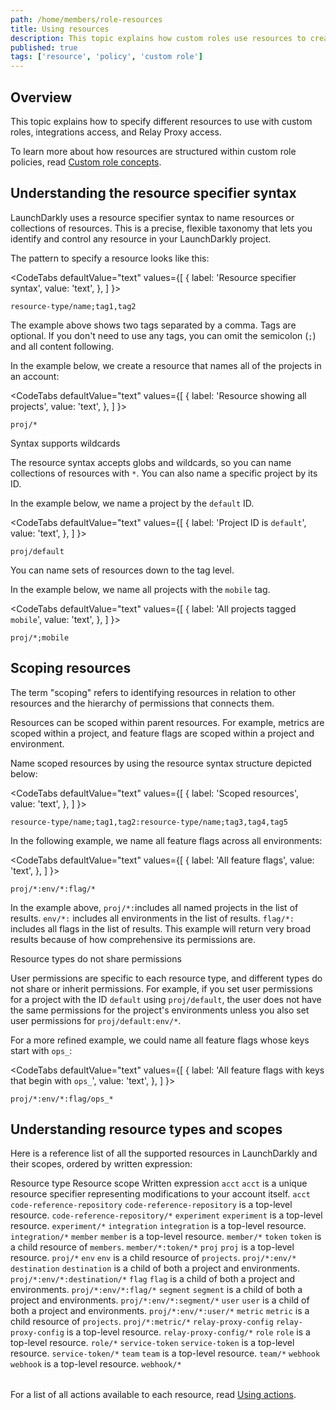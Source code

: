 ```yaml
---
path: /home/members/role-resources
title: Using resources
description: This topic explains how custom roles use resources to create policies in LaunchDarkly.
published: true
tags: ['resource', 'policy', 'custom role']
---
```


## Overview

This topic explains how to specify different resources to use with custom roles, integrations access, and Relay Proxy access.

To learn more about how resources are structured within custom role policies, read [Custom role concepts](/home/members/role-concepts).

## Understanding the resource specifier syntax

LaunchDarkly uses a resource specifier syntax to name resources or collections of resources. This is a precise, flexible taxonomy that lets you identify and control any resource in your LaunchDarkly project.

The pattern to specify a resource looks like this:

<CodeTabs
  defaultValue="text"
  values={[
    { label: 'Resource specifier syntax', value: 'text', },
  ]
}>

<CodeTabItem value="text">

```text
resource-type/name;tag1,tag2
```

</CodeTabItem>
</CodeTabs>

The example above shows two tags separated by a comma. Tags are optional. If you don't need to use any tags, you can omit the semicolon (`;`) and all content following.

In the example below, we create a resource that names all of the projects in an account:


<CodeTabs
  defaultValue="text"
  values={[
    { label: 'Resource showing all projects', value: 'text', },
  ]
}>

<CodeTabItem value="text">

```text
proj/*
```

</CodeTabItem>
</CodeTabs>

<Callout intent="info">
<CalloutTitle>Syntax supports wildcards</CalloutTitle>
<CalloutDescription>

The resource syntax accepts globs and wildcards, so you can name collections of resources with `*`. You can also name a specific project by its ID.

</CalloutDescription>
</Callout>

In the example below, we name a project by the `default` ID.

<CodeTabs
  defaultValue="text"
  values={[
    { label: 'Project ID is `default`', value: 'text', },
  ]
}>

<CodeTabItem value="text">

```text
proj/default
```

</CodeTabItem>
</CodeTabs>

You can name sets of resources down to the tag level.

In the example below, we name all projects with the `mobile` tag.

<CodeTabs
  defaultValue="text"
  values={[
    { label: 'All projects tagged `mobile`', value: 'text', },
  ]
}>

<CodeTabItem value="text">

```text
proj/*;mobile
```

</CodeTabItem>
</CodeTabs>


## Scoping resources

The term "scoping" refers to identifying resources in relation to other resources and the hierarchy of permissions that connects them.

Resources can be scoped within parent resources. For example, metrics are scoped within a project, and feature flags are scoped within a project and environment.

Name scoped resources by using the resource syntax structure depicted below:

<CodeTabs
  defaultValue="text"
  values={[
    { label: 'Scoped resources', value: 'text', },
  ]
}>

<CodeTabItem value="text">

```text
resource-type/name;tag1,tag2:resource-type/name;tag3,tag4,tag5
```

</CodeTabItem>
</CodeTabs>


In the following example, we name all feature flags across all environments:


<CodeTabs
  defaultValue="text"
  values={[
    { label: 'All feature flags', value: 'text', },
  ]
}>

<CodeTabItem value="text">

```text
proj/*:env/*:flag/*
```

</CodeTabItem>
</CodeTabs>

In the example above, `proj/*:`includes all named projects in the list of results. `env/*:` includes all environments in the list of results. `flag/*:` includes all flags in the list of results. This example will return very broad results because of how comprehensive its permissions are.

<Callout intent="info">
<CalloutTitle>Resource types do not share permissions</CalloutTitle>
<CalloutDescription>

User permissions are specific to each resource type, and different types do not share or inherit permissions. For example, if you set user permissions for a project with the ID `default` using `proj/default`, the user does not have the same permissions for the project's environments unless you also set user permissions for `proj/default:env/*`.

</CalloutDescription>
</Callout>

For a more refined example, we could name all feature flags whose keys start with `ops_`:

<CodeTabs
  defaultValue="text"
  values={[
    { label: 'All feature flags with keys that begin with `ops_`', value: 'text', },
  ]
}>

<CodeTabItem value="text">

```text
proj/*:env/*:flag/ops_*
```

</CodeTabItem>
</CodeTabs>

## Understanding resource types and scopes

Here is a reference list of all the supported resources in LaunchDarkly and their scopes, ordered by written expression:

<Table>
  <TableHeader>
    <TableHeadCell>Resource type</TableHeadCell>
    <TableHeadCell>Resource scope</TableHeadCell>
    <TableHeadCell>Written expression</TableHeadCell>
  </TableHeader>
  <TableBody>
  <TableRow>
    <TableCell>
      <code>acct</code>
    </TableCell>
    <TableCell>
      <code>acct</code> is a unique resource specifier representing modifications to your account itself.
    </TableCell>
    <TableCell>
      <code>acct</code>
    </TableCell>
  </TableRow>
  <TableRow>
    <TableCell>
      <code>code-reference-repository</code>
    </TableCell>
    <TableCell>
      <code>code-reference-repository</code> is a top-level resource.
    </TableCell>
    <TableCell>
      <code>code-reference-repository/*</code>
    </TableCell>
  </TableRow>
  <TableRow>
    <TableCell>
      <code>experiment</code>
    </TableCell>
    <TableCell>
      <code>experiment</code> is a top-level resource.
    </TableCell>
    <TableCell>
      <code>experiment/*</code>
    </TableCell>
  </TableRow>
  <TableRow>
    <TableCell>
      <code>integration</code>
    </TableCell>
    <TableCell>
      <code>integration</code> is a top-level resource.
    </TableCell>
    <TableCell>
      <code>integration/*</code>
    </TableCell>
  </TableRow>
  <TableRow>
    <TableCell>
      <code>member</code>
    </TableCell>
    <TableCell>
      <code>member</code> is a top-level resource.
    </TableCell>
    <TableCell>
      <code>member/*</code>
    </TableCell>
  </TableRow>
  <TableRow>
    <TableCell>
      <code>token</code>
    </TableCell>
    <TableCell>
      <code>token</code> is a child resource of <code>members</code>.
    </TableCell>
    <TableCell>
      <code>member/*:token/*</code>
    </TableCell>
  </TableRow>
  <TableRow>
    <TableCell>
      <code>proj</code>
    </TableCell>
    <TableCell>
      <code>proj</code> is a top-level resource.
    </TableCell>
    <TableCell>
      <code>proj/*</code>
    </TableCell>
  </TableRow>
  <TableRow>
    <TableCell>
      <code>env</code>
    </TableCell>
    <TableCell>
      <code>env</code> is a child resource of <code>projects</code>.
    </TableCell>
    <TableCell>
      <code>proj/*:env/*</code>
    </TableCell>
  </TableRow>
  <TableRow>
    <TableCell>
      <code>destination</code>
    </TableCell>
    <TableCell>
      <code>destination</code> is a child of both a project and environments.
    </TableCell>
    <TableCell>
      <code>proj/*:env/*:destination/*</code>
    </TableCell>
  </TableRow>
  <TableRow>
    <TableCell>
      <code>flag</code>
    </TableCell>
    <TableCell>
      <code>flag</code> is a child of both a project and environments.
    </TableCell>
    <TableCell>
      <code>proj/*:env/*:flag/*</code>
    </TableCell>
  </TableRow>
  <TableRow>
    <TableCell>
      <code>segment</code>
    </TableCell>
    <TableCell>
      <code>segment</code> is a child of both a project and environments.
    </TableCell>
    <TableCell>
      <code>proj/*:env/*:segment/*</code>
    </TableCell>
  </TableRow>
  <TableRow>
    <TableCell>
      <code>user</code>
    </TableCell>
    <TableCell>
      <code>user</code> is a child of both a project and environments.
    </TableCell>
    <TableCell>
      <code>proj/*:env/*:user/*</code>
    </TableCell>
  </TableRow>
  <TableRow>
    <TableCell>
      <code>metric</code>
    </TableCell>
    <TableCell>
      <code>metric</code> is a child resource of <code>projects</code>.
    </TableCell>
    <TableCell>
      <code>proj/*:metric/*</code>
    </TableCell>
  </TableRow>
  <TableRow>
    <TableCell>
      <code>relay-proxy-config</code>
    </TableCell>
    <TableCell>
      <code>relay-proxy-config</code> is a top-level resource.
    </TableCell>
    <TableCell>
      <code>relay-proxy-config/*</code>
    </TableCell>
  </TableRow>
  <TableRow>
    <TableCell>
      <code>role</code>
    </TableCell>
    <TableCell>
      <code>role</code> is a top-level resource.
    </TableCell>
    <TableCell>
      <code>role/*</code>
    </TableCell>
  </TableRow>
  <TableRow>
    <TableCell>
      <code>service-token</code>
    </TableCell>
    <TableCell>
      <code>service-token</code> is a top-level resource.
    </TableCell>
    <TableCell>
      <code>service-token/*</code>
    </TableCell>
  </TableRow>
  <TableRow>
    <TableCell>
      <code>team</code>
    </TableCell>
    <TableCell>
      <code>team</code> is a top-level resource.
    </TableCell>
    <TableCell>
      <code>team/*</code>
    </TableCell>
  </TableRow>
  <TableRow>
    <TableCell>
      <code>webhook</code>
    </TableCell>
    <TableCell>
      <code>webhook</code> is a top-level resource.
    </TableCell>
    <TableCell>
      <code>webhook/*</code>
    </TableCell>
  </TableRow>
  </TableBody>
</Table>

For a list of all actions available to each resource, read [Using actions](/home/members/role-actions).
